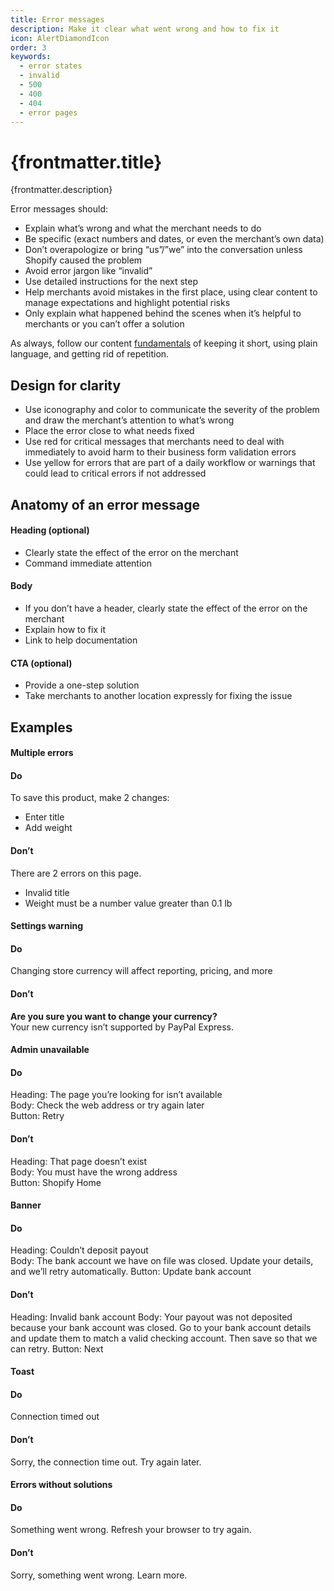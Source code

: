 ```yaml
---
title: Error messages
description: Make it clear what went wrong and how to fix it
icon: AlertDiamondIcon
order: 3
keywords:
  - error states
  - invalid
  - 500
  - 400
  - 404
  - error pages
---
```


# {frontmatter.title}

<Lede>{frontmatter.description}</Lede>

Error messages should:

- Explain what’s wrong and what the merchant needs to do
- Be specific (exact numbers and dates, or even the merchant’s own data)
- Don’t overapologize or bring “us”/”we” into the conversation unless Shopify caused the problem
- Avoid error jargon like “invalid”
- Use detailed instructions for the next step
- Help merchants avoid mistakes in the first place, using clear content to manage expectations and highlight potential risks
- Only explain what happened behind the scenes when it’s helpful to merchants or you can’t offer a solution

As always, follow our content [fundamentals](/content/fundamentals) of keeping it short, using plain language, and getting rid of repetition.

## Design for clarity

- Use iconography and color to communicate the severity of the problem and draw the merchant’s attention to what’s wrong
- Place the error close to what needs fixed
- Use red for critical messages that merchants need to deal with immediately to avoid harm to their business
form validation errors
- Use yellow for errors that are part of a daily workflow or warnings that could lead to critical errors if not addressed

## Anatomy of an error message

#### Heading (optional)
- Clearly state the effect of the error on the merchant
- Command immediate attention

#### Body
- If you don’t have a header, clearly state the effect of the error on the merchant
- Explain how to fix it
- Link to help documentation

#### CTA (optional)
- Provide a one-step solution
- Take merchants to another location expressly for fixing the issue

## Examples


#### Multiple errors

<DoDont>

#### Do

To save this product, make 2 changes:

- Enter title
- Add weight

#### Don’t

There are 2 errors on this page.

- Invalid title
- Weight must be a number value greater than 0.1 lb

</DoDont>

#### Settings warning

<DoDont>

#### Do

Changing store currency will affect reporting, pricing, and more

#### Don’t

**Are you sure you want to change your currency?** \
Your new currency isn’t supported by PayPal Express.

</DoDont>

#### Admin unavailable

<DoDont>

#### Do

Heading: The page you’re looking for isn’t available \
Body: Check the web address or try again later \
Button: Retry

#### Don’t

Heading: That page doesn’t exist \
Body: You must have the wrong address \
Button: Shopify Home

</DoDont>

#### Banner

<DoDont>

#### Do

Heading: Couldn’t deposit payout \
Body: The bank account we have on file was closed. Update your details, and we’ll retry automatically.
Button: Update bank account

#### Don’t

Heading: Invalid bank account
Body: Your payout was not deposited because your bank account was closed. Go to your bank account details and update them to match a valid checking account. Then save so that we can retry.
Button: Next


</DoDont>

#### Toast

<DoDont>

#### Do

Connection timed out

#### Don’t

Sorry, the connection time out. Try again later.

</DoDont>

#### Errors without solutions

<DoDont>

#### Do

Something went wrong. Refresh your browser to try again.

#### Don’t

Sorry, something went wrong. Learn more.

</DoDont>
